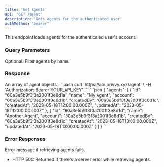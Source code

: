 ```yaml
---
title: 'Get Agents'
api: 'GET /agent'
description: 'Gets agents for the authenticated user'
authMethod: "bearer"
---
```


This endpoint loads agents for the authenticated user's account.

### Query Parameters

<ParamField query="name" type="string">
  Optional. Filter agents by name.
</ParamField>

### Response

<ResponseField name="agents" type="array">
  An array of agent objects.
</ResponseField>

<RequestExample>
```bash
curl 'https://api.privvy.xyz/agent' \
-H 'Authorization: Bearer YOUR_API_KEY'
```
</RequestExample>

<ResponseExample>
```json
{
"agents": [
    {
      "id": "60a3e5b9f3f3a2001f3e8d1a",
      "name": "My Agent",
      "account": "60a3e5b9f3f3a2001f3e8d1b",
      "createdBy": "60a3e5b9f3f3a2001f3e8d1c",
      "createdAt": "2023-05-18T12:00:00.000Z",
      "updatedAt": "2023-05-18T12:00:00.000Z"
    },
    {
      "id": "60a3e5b9f3f3a2001f3e8d1d",
      "name": "Another Agent",
      "account": "60a3e5b9f3f3a2001f3e8d1b",
      "createdBy": "60a3e5b9f3f3a2001f3e8d1c",
      "createdAt": "2023-05-18T13:00:00.000Z",
      "updatedAt": "2023-05-18T13:00:00.000Z"
    }
  ]
}
```
</ResponseExample>

### Error Responses

<ResponseField name="error" type="string">
  Error message if retrieving agents fails.
</ResponseField>

- HTTP 500: Returned if there's a server error while retrieving agents.
